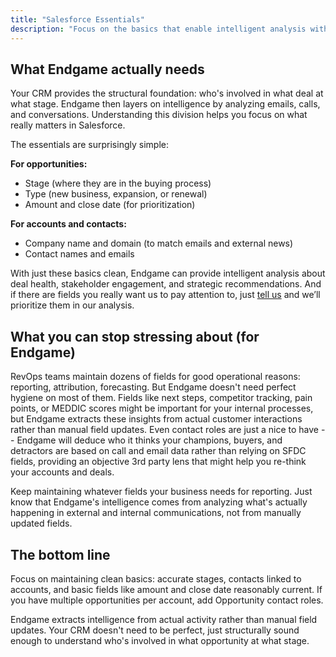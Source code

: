 ```yaml
---
title: "Salesforce Essentials"
description: "Focus on the basics that enable intelligent analysis without overthinking your Salesforce setup"
---
```


## What Endgame actually needs

Your CRM provides the structural foundation: who's involved in what deal at what stage. Endgame then layers on intelligence by analyzing emails, calls, and conversations. Understanding this division helps you focus on what really matters in Salesforce.

The essentials are surprisingly simple:

**For opportunities:**

- Stage (where they are in the buying process)
- Type (new business, expansion, or renewal)
- Amount and close date (for prioritization)

**For accounts and contacts:**

- Company name and domain (to match emails and external news)
- Contact names and emails

With just these basics clean, Endgame can provide intelligent analysis about deal health, stakeholder engagement, and strategic recommendations. And if there are fields you really want us to pay attention to, just [tell us](https://docs.endgame.io/integrations/salesforce#important-fields) and we’ll prioritize them in our analysis.

## What you can stop stressing about (for Endgame)

RevOps teams maintain dozens of fields for good operational reasons: reporting, attribution, forecasting. But Endgame doesn't need perfect hygiene on most of them. Fields like next steps, competitor tracking, pain points, or MEDDIC scores might be important for your internal processes, but Endgame extracts these insights from actual customer interactions rather than manual field updates. Even contact roles are just a nice to have -- Endgame will deduce who it thinks your champions, buyers, and detractors are based on call and email data rather than relying on SFDC fields, providing an objective 3rd party lens that might help you re-think your accounts and deals. 

Keep maintaining whatever fields your business needs for reporting. Just know that Endgame's intelligence comes from analyzing what's actually happening in external and internal communications, not from manually updated fields.

## The bottom line

Focus on maintaining clean basics: accurate stages, contacts linked to accounts, and basic fields like amount and close date reasonably current. If you have multiple opportunities per account, add Opportunity contact roles.

Endgame extracts intelligence from actual activity rather than manual field updates. Your CRM doesn't need to be perfect, just structurally sound enough to understand who's involved in what opportunity at what stage.